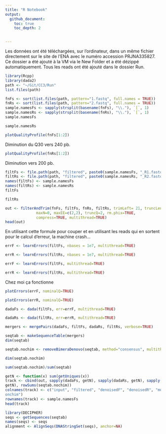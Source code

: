 ```yaml
---
title: "R Notebook"
output: 
  github_document:
    toc: true
    toc_depth: 2
  

---
```


Les données ont été téléchargées, sur l'ordinateur, dans un même fichier directement sur le site de l'ENA avec le numéro accession PRJNA335827. Ce dossier a été ajouté à la VM via le New Folder et a été dézippé automatiquement. Tous les reads ont été ajouté dans le dossier Run.

```r
library(Rcpp)
library(dada2)
path <- "~/Git/CC3/Run"
list.files(path)

```
```r
fnFs <- sort(list.files(path, pattern="1.fastq", full.names = TRUE))
fnRs <- sort(list.files(path, pattern="2.fastq", full.names = TRUE))
sample.namesFs <- sapply(strsplit(basename(fnFs), "\\."), `[`, 1)
sample.namesRs <- sapply(strsplit(basename(fnRs), "\\."), `[`, 1)
sample.namesFs
```
```r
sample.namesRs
```
```r
plotQualityProfile(fnFs[1:2])
```
Diminution du Q30 vers 240 pb.

```r
plotQualityProfile(fnRs[1:2])
```

Diminution vers 200 pb.

```r
filtFs <- file.path(path, "filtered", paste0(sample.namesFs, "_R1.fastq"))
filtRs <- file.path(path, "filtered", paste0(sample.namesRs, "_R2.fastq"))
names(filtFs) <- sample.namesFs
names(filtRs) <- sample.namesRs
filtFs
```

```r
filtRs
```

```r
out <- filterAndTrim(fnFs, filtFs, fnRs, filtRs, trimLeft= 21, truncLen=c(240,200),
              maxN=0, maxEE=c(2,2), truncQ=2, rm.phix=TRUE,
              compress=TRUE, multithread=TRUE)
head(out)
```
En utilisant cette formule pour couper et en utilisant les reads qui en sortent pour le calcul d'erreur, la machine crash...


```r
errF <- learnErrors(filtFs, nbases = 1e7, multithread=TRUE)
```

```r
errR <- learnErrors(filtRs, nbases = 1e7, multithread=TRUE)
```


```r
errF <- learnErrors(filtFs, multithread=TRUE)
```

```r
errR <- learnErrors(filtRs, multithread=TRUE)
```

Chez moi ça fonctionne

```r
plotErrors(errF, nominalQ=TRUE)
```


```r
plotErrors(errR, nominalQ=TRUE)
```


```r
dadaFs <- dada(filtFs, err=errF, multithread=TRUE)
```

```r
dadaRs <- dada(filtRs, err=errR, multithread=TRUE)
```

```r
mergers <- mergePairs(dadaFs, filtFs, dadaRs, filtRs, verbose=TRUE)
```

```r
seqtab <- makeSequenceTable(mergers)
dim(seqtab)
```

```r
seqtab.nochim <- removeBimeraDenovo(seqtab, method="consensus", multithread=TRUE, verbose=TRUE)
```

```r
dim(seqtab.nochim)
```

```r
sum(seqtab.nochim)/sum(seqtab)
```

```r
getN <- function(x) sum(getUniques(x))
track <- cbind(out, sapply(dadaFs, getN), sapply(dadaRs, getN), sapply(mergers,
getN), rowSums(seqtab.nochim))
colnames(track) <- c("input", "filtered", "denoisedF", "denoisedR", "merged", "n
onchim")
rownames(track) <- sample.namesFs
head(track)
```

```r
library(DECIPHER)
seqs <- getSequences(seqtab)
names(seqs) <- seqs
alignment <- AlignSeqs(DNAStringSet(seqs), anchor=NA)
```
